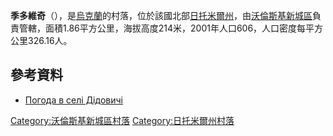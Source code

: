 {{coord|50|36|33|N|27|21|21|E|scale:30000|display=title}}

'''季多維奇'''（{{lang-uk|Дідовичі}}），是[[烏克蘭|烏克蘭]]的村落，位於該國北部[[日托米爾州|日托米爾州]]，由[[沃倫斯基新城區|沃倫斯基新城區]]負責管轄，面積1.86平方公里，海拔高度214米，2001年人口606，人口密度每平方公里326.16人。

==參考資料==
* [http://weather.in.ua/ua/zhitomirskaja/6822 Погода в селі Дідовичі]{{Wayback|url=http://weather.in.ua/ua/zhitomirskaja/6822 |date=20111219121827 }}

{{DEFAULTSORT:Дідовичі}}
[[Category:沃倫斯基新城區村落|Category:沃倫斯基新城區村落]]
[[Category:日托米爾州村落|Category:日托米爾州村落]]


{{Zhytomyr-geo-stub}}